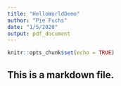```yaml
---
title: "HelloWorldDemo"
author: "Pie Fuchs"
date: "1/5/2020"
output: pdf_document
---
```


```r
knitr::opts_chunk$set(echo = TRUE)
```

## This is a markdown file.

